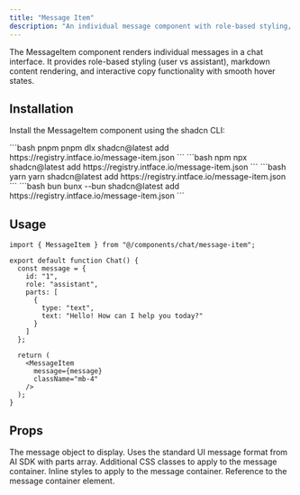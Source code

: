 ```yaml
---
title: "Message Item"
description: "An individual message component with role-based styling, markdown rendering, and copy functionality for chat interfaces."
---
```


The MessageItem component renders individual messages in a chat interface. It provides role-based styling (user vs assistant), markdown content rendering, and interactive copy functionality with smooth hover states.

## Installation

Install the MessageItem component using the shadcn CLI:

<CodeGroup>
  ```bash pnpm 
  pnpm dlx shadcn@latest add https://registry.intface.io/message-item.json
  ```
  ```bash npm 
  npx shadcn@latest add https://registry.intface.io/message-item.json
  ```
  ```bash yarn 
  yarn shadcn@latest add https://registry.intface.io/message-item.json
  ```
  ```bash bun 
  bunx --bun shadcn@latest add https://registry.intface.io/message-item.json
  ```
</CodeGroup>

## Usage

```tsx
import { MessageItem } from "@/components/chat/message-item";

export default function Chat() {
  const message = {
    id: "1",
    role: "assistant",
    parts: [
      {
        type: "text",
        text: "Hello! How can I help you today?"
      }
    ]
  };

  return (
    <MessageItem 
      message={message}
      className="mb-4"
    />
  );
}
```

## Props

<ParamField body="message" type="UIMessage" required>
  The message object to display. Uses the standard UI message format from AI SDK with parts array.
</ParamField>

<ParamField body="className" type="string">
  Additional CSS classes to apply to the message container.
</ParamField>

<ParamField body="style" type="React.CSSProperties">
  Inline styles to apply to the message container.
</ParamField>

<ParamField body="ref" type="React.Ref<HTMLDivElement>">
  Reference to the message container element.
</ParamField>
